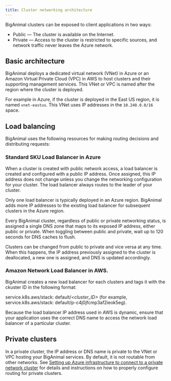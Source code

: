 ```yaml
---
title: Cluster networking architecture
---
```


BigAnimal clusters can be exposed to client applications in two ways:

-   Public — The cluster is available on the Internet.
-   Private — Access to the cluster is restricted to specific
    sources, and network traffic never leaves the Azure network.

## Basic architecture

BigAnimal deploys a dedicated virtual network (VNet) in Azure or an Amazon Virtual Private Cloud (VPC) in AWS to host clusters and their supporting management services. This VNet or VPC is named after the region where the cluster is deployed. 

For example in Azure, if the cluster is deployed in the East US region, it is named `vnet-eastus`. This VNet uses IP addresses in the `10.240.0.0/16` space.

## Load balancing

BigAnimal uses the following resources for making routing decisions and distributing requests: 

### Standard SKU Load Balancer in Azure

When a cluster is created with public network access, a load balancer is created and configured with a public IP address. Once assigned, this IP address does not change unless you change the networking configuration for your cluster. The load balancer always routes to the leader of your cluster. 

Only one load balancer is typically deployed in an Azure region. BigAnimal adds more IP addresses to the existing load balancer for subsequent clusters in the Azure region.

Every BigAnimal cluster, regardless of public or private networking status, is assigned a single DNS zone that maps to its exposed IP address, either public or private. When toggling between public and private, wait up to 120 seconds for DNS caches to flush.

Clusters can be changed from public to private and vice versa at any time. When this happens, the IP address previously assigned to the cluster is deallocated, a new one is assigned, and DNS is updated accordingly.

### Amazon Network Load Balancer in AWS. 
 
BigAnimal creates a new load balancer for each clusters and tags it with the ckuster ID in the following format: 

service.k8s.aws/stack: default/*<cluster_ID>* (for example, service.k8s.aws/stack: default/p-c4j0jfcmp3af2ieok5eg).

Because the load balancer IP address used in AWS is dynamic, ensure that your application uses the correct DNS name to access the network load balancer of a particular cluster.

## Private clusters

In a private cluster, the IP address or DNS name is private to the VNet or VPC hosting your BigAnimal services. By default, it is not routable from other networks. See [Setting up Azure infrastructure to connect to a private network cluster](../../using_cluster/02_connecting_your_cluster/#setting-up-azure-infrastructure-to-connect-to-a-private-network-cluster) for details and instructions on how to properly configure routing for private clusters.

<!-- Need to change the above link to the parent topic of connecting to your clusters -->
